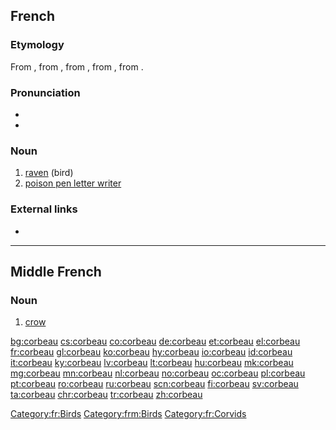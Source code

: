 ==French==

===Etymology===
From {{etyl|fro|fr}} {{m|fro|corbel}}, from {{etyl|LL.|fr}} {{m|la|corbellus}}, from {{etyl|VL.|fr}} {{m|la|*corbus}}, from {{etyl|la|fr}} {{m|la|corvus}}, from {{etyl|ine-pro|fr}} {{m|ine-pro|*ḱorh₂wós}}.

===Pronunciation===
* {{IPA|/kɔʁbo/|lang=fr}}
* {{audio|Fr-corbeau.ogg|Audio|lang=fr}}

===Noun===
{{fr-noun|m|x}}

# [[raven]] (bird)
# [[poison pen letter writer]]

===External links===
* {{R:TLFi}}

[[Category:fr:Birds]]

----

==Middle French==

===Noun===
{{frm-noun|m|corbeaulx}}

# [[crow]] {{gloss|bird}}

[[Category:frm:Birds]]
[[Category:fr:Corvids]]

[[bg:corbeau]]
[[cs:corbeau]]
[[co:corbeau]]
[[de:corbeau]]
[[et:corbeau]]
[[el:corbeau]]
[[fr:corbeau]]
[[gl:corbeau]]
[[ko:corbeau]]
[[hy:corbeau]]
[[io:corbeau]]
[[id:corbeau]]
[[it:corbeau]]
[[ky:corbeau]]
[[lv:corbeau]]
[[lt:corbeau]]
[[hu:corbeau]]
[[mk:corbeau]]
[[mg:corbeau]]
[[mn:corbeau]]
[[nl:corbeau]]
[[no:corbeau]]
[[oc:corbeau]]
[[pl:corbeau]]
[[pt:corbeau]]
[[ro:corbeau]]
[[ru:corbeau]]
[[scn:corbeau]]
[[fi:corbeau]]
[[sv:corbeau]]
[[ta:corbeau]]
[[chr:corbeau]]
[[tr:corbeau]]
[[zh:corbeau]]